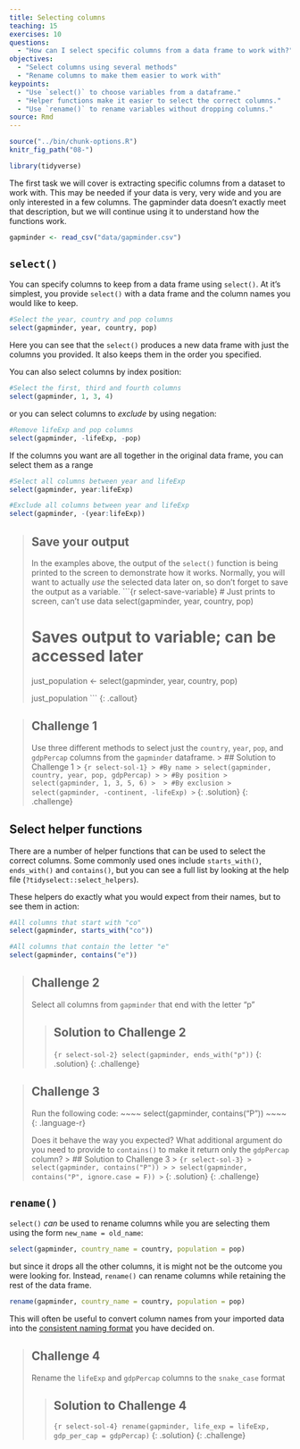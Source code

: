```yaml
---
title: Selecting columns
teaching: 15
exercises: 10
questions:
  - "How can I select specific columns from a data frame to work with?"
objectives:
  - "Select columns using several methods"
  - "Rename columns to make them easier to work with"
keypoints:
  - "Use `select()` to choose variables from a dataframe."
  - "Helper functions make it easier to select the correct columns."
  - "Use `rename()` to rename variables without dropping columns."
source: Rmd
---
```


```r
source("../bin/chunk-options.R")
knitr_fig_path("08-")

library(tidyverse)
```

The first task we will cover is extracting specific columns from a dataset to work with. This 
may be needed if your data is very, very wide and you are only interested in a few columns. The 
gapminder data doesn't exactly meet that description, but we will continue using it to understand 
how the functions work.

```r
gapminder <- read_csv("data/gapminder.csv")
```

## `select()`

You can specify columns to keep from a data frame using `select()`. At it's simplest, you provide 
`select()` with a data frame and the column names you would like to keep.

```r
#Select the year, country and pop columns
select(gapminder, year, country, pop)
```

Here you can see that the `select()` produces a new data frame with just the columns you provided. 
It also keeps them in the order you specified.

You can also select columns by index position:

```r
#Select the first, third and fourth columns
select(gapminder, 1, 3, 4)
```

or you can select columns to *exclude* by using negation:

```r
#Remove lifeExp and pop columns
select(gapminder, -lifeExp, -pop)
```

If the columns you want are all together in the original data frame, you can select them as a range

```r
#Select all columns between year and lifeExp
select(gapminder, year:lifeExp)

#Exclude all columns between year and lifeExp
select(gapminder, -(year:lifeExp))
```

> ## Save your output
> In the examples above, the output of the `select()` function is being printed to the screen to 
> demonstrate how it works. Normally, you will want to actually *use* the selected data later on, so
> don't forget to save the output as a variable.
> ```{r select-save-variable}
> # Just prints to screen, can't use data
> select(gapminder, year, country, pop)
> 
> # Saves output to variable; can be accessed later
> just_population <- select(gapminder, year, country, pop)
> 
> just_population
> ```
{: .callout}


> ## Challenge 1
> Use three different methods to select just the `country`, `year`, `pop`, and `gdpPercap` columns 
> from the `gapminder` dataframe.
> > ## Solution to Challenge 1
> > ```{r select-sol-1}
> > #By name
> > select(gapminder, country, year, pop, gdpPercap)
> >
> > #By position
> > select(gapminder, 1, 3, 5, 6)
> > 
> > #By exclusion
> > select(gapminder, -continent, -lifeExp)
> > ```
> {: .solution}
{: .challenge}

## Select helper functions

There are a number of helper functions that can be used to select the correct columns. Some commonly
used ones include `starts_with()`, `ends_with()` and `contains()`, but you can see a full list by 
looking at the help file (`?tidyselect::select_helpers`).

These helpers do exactly what you would expect from their names, but to see them in action:

```r
#All columns that start with "co"
select(gapminder, starts_with("co"))

#All columns that contain the letter "e"
select(gapminder, contains("e"))
```

> ## Challenge 2
> Select all columns from `gapminder` that end with the letter "p"
>
> > ## Solution to Challenge 2
> > ```{r select-sol-2}
> > select(gapminder, ends_with("p"))
> > ```
> {: .solution}
{: .challenge}

> ## Challenge 3
> Run the following code:
> ~~~~
> select(gapminder, contains("P"))
> ~~~~
> {: .language-r}
>
> Does it behave the way you expected? What additional argument do you need to provide to `contains()`
> to make it return only the `gdpPercap` column?
> > ## Solution to Challenge 3
> > ```{r select-sol-3}
> > select(gapminder, contains("P"))
> >
> > select(gapminder, contains("P", ignore.case = F))
> > ```
> {: .solution}
{: .challenge}

## `rename()`

`select()` *can* be used to rename columns while you are selecting them using the form 
`new_name = old_name`:

```r
select(gapminder, country_name = country, population = pop)
```

but since it drops all the other columns, it is might not be the outcome you were looking for. 
Instead, `rename()` can rename columns while retaining the rest of the data frame.

```r
rename(gapminder, country_name = country, population = pop)
```

This will often be useful to convert column names from your imported data into the 
[consistent naming format]({{ page.root }}{% link _episodes/02-Using-R.md %}#naming-things) you
have decided on.

> ## Challenge 4
> Rename the `lifeExp` and `gdpPercap` columns to the `snake_case` format
>
> > ## Solution to Challenge 4
> > ```{r select-sol-4}
> > rename(gapminder, life_exp = lifeExp, gdp_per_cap = gdpPercap)
> > ```
> {: .solution}
{: .challenge}